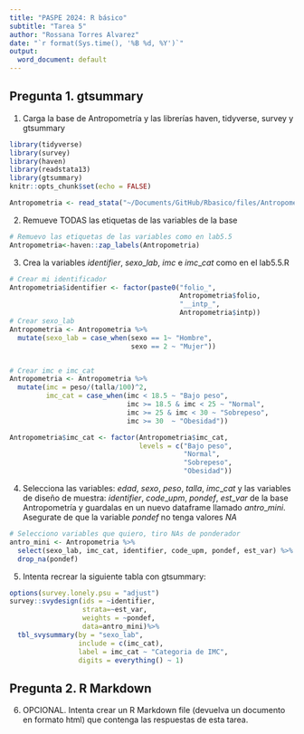```yaml
---
title: "PASPE 2024: R básico"
subtitle: "Tarea 5"
author: "Rossana Torres Alvarez"
date: "`r format(Sys.time(), '%B %d, %Y')`"
output:
  word_document: default
---
```


## Pregunta 1. gtsummary
1. Carga la base de Antropometría y las librerías haven, tidyverse, survey y gtsummary
```r
library(tidyverse)
library(survey)
library(haven)
library(readstata13)
library(gtsummary)
knitr::opts_chunk$set(echo = FALSE)

Antropometria <- read_stata("~/Documents/GitHub/Rbasico/files/Antropometria.dta")

```

2. Remueve TODAS las etiquetas de las variables de la base

```r


# Remuevo las etiquetas de las variables como en lab5.5
Antropometria<-haven::zap_labels(Antropometria)

```

3. Crea la variables $identifier$, $sexo\_lab$, $imc$ e $imc\_cat$ como en el lab5.5.R
```r
# Crear mi identificador
Antropometria$identifier <- factor(paste0("folio_",
                                          Antropometria$folio,
                                          "__intp_",
                                          Antropometria$intp))
# Crear sexo_lab
Antropometria <- Antropometria %>% 
  mutate(sexo_lab = case_when(sexo == 1~ "Hombre",
                              sexo == 2 ~ "Mujer"))


# Crear imc e imc_cat
Antropometria <- Antropometria %>% 
  mutate(imc = peso/(talla/100)^2,
         imc_cat = case_when(imc < 18.5 ~ "Bajo peso",
                             imc >= 18.5 & imc < 25 ~ "Normal",
                             imc >= 25 & imc < 30 ~ "Sobrepeso",
                             imc >= 30  ~ "Obesidad"))

Antropometria$imc_cat <- factor(Antropometria$imc_cat,
                                levels = c("Bajo peso",
                                           "Normal",
                                           "Sobrepeso",
                                           "Obesidad"))

```

4. Selecciona las variables: $edad$, $sexo$, $peso$, $talla$, $imc\_cat$ y las variables de diseño de muestra: $identifier$, $code\_upm$, $pondef$, $est\_var$ de la base Antropometría y guardalas en un nuevo dataframe llamado $antro\_mini$. Asegurate de que la variable $pondef$ no tenga valores $NA$

```r

# Selecciono variables que quiero, tiro NAs de ponderador
antro_mini <- Antropometria %>% 
  select(sexo_lab, imc_cat, identifier, code_upm, pondef, est_var) %>% 
  drop_na(pondef)

```

5. Intenta recrear la siguiente tabla con gtsummary:

```r
options(survey.lonely.psu = "adjust")
survey::svydesign(ids = ~identifier,
                  strata=~est_var,
                  weights = ~pondef,
                  data=antro_mini)%>%
  tbl_svysummary(by = "sexo_lab", 
                 include = c(imc_cat), 
                 label = imc_cat ~ "Categoria de IMC",
                 digits = everything() ~ 1)

```

## Pregunta 2. R Markdown
6. OPCIONAL. Intenta crear un R Markdown file (devuelva un documento en formato html) que contenga las respuestas de esta tarea.